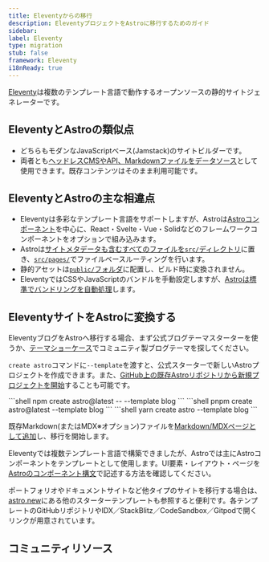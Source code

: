 ```yaml
---
title: Eleventyからの移行
description: EleventyプロジェクトをAstroに移行するためのガイド
sidebar:
label: Eleventy
type: migration
stub: false
framework: Eleventy
i18nReady: true
---
```


[Eleventy](https://11ty.dev)は複数のテンプレート言語で動作するオープンソースの静的サイトジェネレーターです。

## EleventyとAstroの類似点

- どちらもモダンなJavaScriptベース(Jamstack)のサイトビルダーです。
- 両者とも[ヘッドレスCMSやAPI、Markdownファイルをデータソース](/ja/guides/data-fetching/)として使用できます。既存コンテンツはそのまま利用可能です。

## EleventyとAstroの主な相違点

- Eleventyは多彩なテンプレート言語をサポートしますが、Astroは[Astroコンポーネント](/ja/basics/astro-components/)を中心に、React・Svelte・Vue・Solidなどのフレームワークコンポーネントをオプションで組み込みます。
- Astroは[サイトメタデータも含むすべてのファイルを`src/`ディレクトリ](/ja/basics/project-structure/#src)に置き、[`src/pages/`](/ja/basics/astro-pages/)でファイルベースルーティングを行います。
- 静的アセットは[`public/`フォルダ](/ja/basics/project-structure/#public)に配置し、ビルド時に変換されません。
- EleventyではCSSやJavaScriptのバンドルを手動設定しますが、[Astroは標準でバンドリングを自動処理](/ja/concepts/why-astro/#easy-to-use)します。

## EleventyサイトをAstroに変換する

EleventyブログをAstroへ移行する場合、まず公式ブログテーマスターターを使うか、[テーマショーケース](https://astro.build/themes/)でコミュニティ製ブログテーマを探してください。

`create astro`コマンドに`--template`を渡すと、公式スターターで新しいAstroプロジェクトを作成できます。また、[GitHub上の既存Astroリポジトリから新規プロジェクトを開始](/ja/install-and-setup/)することも可能です。

<PackageManagerTabs>
    <Fragment slot="npm">
    ```shell
    npm create astro@latest -- --template blog
    ```
    </Fragment>
    <Fragment slot="pnpm">
    ```shell
    pnpm create astro@latest --template blog
    ```
    </Fragment>
    <Fragment slot="yarn">
    ```shell
    yarn create astro --template blog
    ```
    </Fragment>
</PackageManagerTabs>

既存Markdown(またはMDX※オプション)ファイルを[Markdown/MDXページとして追加](/ja/guides/markdown-content/)し、移行を開始します。

Eleventyでは複数テンプレート言語で構築できましたが、Astroでは主にAstroコンポーネントをテンプレートとして使用します。UI要素・レイアウト・ページを[Astroのコンポーネント構文](/ja/basics/astro-components/)で記述する方法を確認してください。

ポートフォリオやドキュメントサイトなど他タイプのサイトを移行する場合は、[astro.new](https://astro.new)にある他のスターターテンプレートも参照すると便利です。各テンプレートのGitHubリポジトリやIDX／StackBlitz／CodeSandbox／Gitpodで開くリンクが用意されています。

## コミュニティリソース

<CardGrid>
  <LinkCard title="This Site Is Now Built with Astro" href="https://aqandrew.com/blog/now-built-with-astro/" description="EleventyからAstroへ移行した理由。" />
  <LinkCard title="Website Rewrite: 2025" href="https://www.welchcanavan.com/posts/site-rewrite-2025/" />
</CardGrid>
